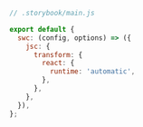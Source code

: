 ```js
// .storybook/main.js

export default {
  swc: (config, options) => ({
    jsc: {
      transform: {
        react: {
          runtime: 'automatic',
        },
      },
    },
  }),
};
```
